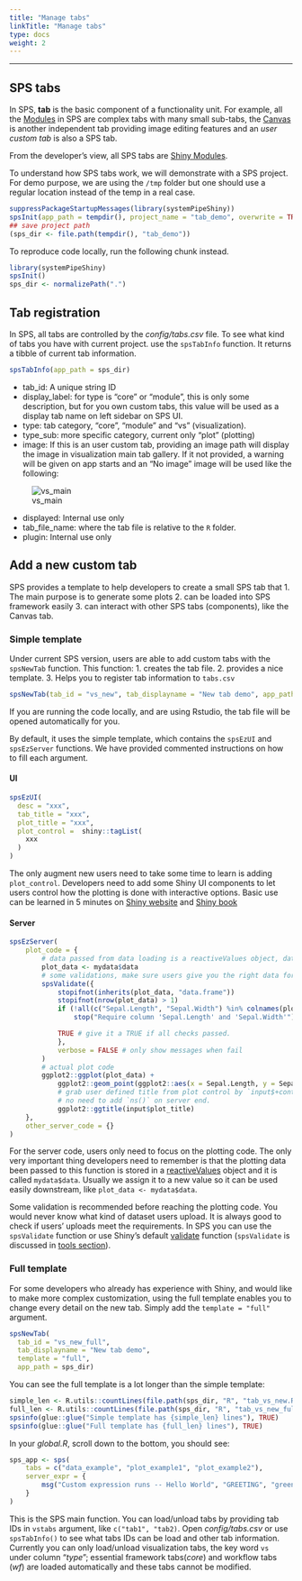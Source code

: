 ```yaml
---
title: "Manage tabs"
linkTitle: "Manage tabs"
type: docs
weight: 2
---
```

*****

## SPS tabs

In SPS, **tab** is the basic component of a functionality unit. For example, all the [Modules](/sps/modules/)
in SPS are complex tabs with many small sub-tabs, the [Canvas](/sps/canvas/) is another independent tab providing 
image editing features and an *user custom tab* is also a SPS tab.

From the developer's view, all SPS tabs are [Shiny Modules](https://shiny.rstudio.com/articles/modules.html). 

To understand how SPS tabs work, we will demonstrate with a SPS project. For demo purpose, we are using the 
`/tmp` folder but one should use a regular location instead of the temp in a  real 
case. 

```r
suppressPackageStartupMessages(library(systemPipeShiny))
spsInit(app_path = tempdir(), project_name = "tab_demo", overwrite = TRUE, change_wd = FALSE)
## save project path 
(sps_dir <- file.path(tempdir(), "tab_demo"))
```

To reproduce code locally, run the following chunk instead. 

```r
library(systemPipeShiny)
spsInit()
sps_dir <- normalizePath(".")
```

## Tab registration
In SPS, all tabs are controlled by the *config/tabs.csv* file. To see what kind of 
tabs you have with current project. use the `spsTabInfo` function. It returns a tibble
of current tab information. 

```r
spsTabInfo(app_path = sps_dir)
```

- tab_id: A unique string ID
- display_label: for type is "core" or "module", this is only some description, but for you own custom tabs, 
this value will be used as a display tab name on left sidebar on SPS UI. 
- type: tab category, "core", "module" and "vs" (visualization).
- type_sub: more specific category, current only "plot" (plotting)
- image: If this is an user custom tab, providing an image path will display the image in 
visualization main tab gallery. If it not provided, a warning will be given on app 
starts and an "No image" image will be used like the following:

![vs_main](../vs_main.png)

- displayed: Internal use only
- tab_file_name: where the tab file is relative to the `R` folder. 
- plugin: Internal use only


##  Add a new custom tab 

SPS provides a template to help developers to create a small SPS tab  that 
1. The main purpose is to generate some plots
2. can be loaded into SPS framework easily
3. can interact with other SPS tabs (components), like the Canvas tab. 


### Simple template
Under current SPS version, users are able to add custom tabs with the `spsNewTab` function. 
This function:
1. creates the tab file.
2. provides a nice template. 
3. Helps you to register tab information to `tabs.csv`

```r
spsNewTab(tab_id = "vs_new", tab_displayname = "New tab demo", app_path = sps_dir)
```

If you are running the code locally, and are using Rstudio, the tab file will be opened 
automatically for you. 

By default, it uses the simple template, which contains the `spsEzUI` and  `spsEzServer` functions. 
We have provided commented instructions on how to fill each argument. 

#### UI
```r
spsEzUI(
  desc = "xxx",
  tab_title = "xxx",
  plot_title = "xxx",
  plot_control =  shiny::tagList(
    xxx
  )
)
```


The only augment new users need to take some time to learn is adding `plot_control`.
Developers need to add some Shiny UI components to let users control how the plotting is 
done with interactive options. Basic use can be learned in 5 minutes on
[Shiny website](https://shiny.rstudio.com/articles/basics.html) and [Shiny book](https://mastering-shiny.org/basic-ui.html)

#### Server
```r
spsEzServer(
    plot_code = {
        # data passed from data loading is a reactiveValues object, data stored in `mydata$data`
        plot_data <- mydata$data
        # some validations, make sure users give you the right data format
        spsValidate({
            stopifnot(inherits(plot_data, "data.frame"))                        # require a dataframe
            stopifnot(nrow(plot_data) > 1)                                      # has least one row
            if (!all(c("Sepal.Length", "Sepal.Width") %in% colnames(plot_data)))# has two required columns
                stop("Require column 'Sepal.Length' and 'Sepal.Width'")

            TRUE # give it a TRUE if all checks passed.
            },
            verbose = FALSE # only show messages when fail
        )
        # actual plot code
        ggplot2::ggplot(plot_data) +
            ggplot2::geom_point(ggplot2::aes(x = Sepal.Length, y = Sepal.Width)) +
            # grab user defined title from plot control by `input$+control_ID`,
            # no need to add `ns()` on server end.
            ggplot2::ggtitle(input$plot_title)
    },
    other_server_code = {}
)
```

For the server code, users only need to focus on the plotting code. The only very important thing 
developers need to remember is that the plotting data been passed to this function 
is stored in a [reactiveValues](https://shiny.rstudio.com/reference/shiny/0.11/reactiveValues.html)
object and it is called `mydata$data`. Usually we assign it to a new value so it can 
be used easily downstream, like `plot_data <- mydata$data`.

Some validation is recommended before reaching the plotting code. You would never know what 
kind of dataset users upload. It is always good to check if users' uploads meet the 
requirements. In SPS you can use the `spsValidate` function or use Shiny's default [validate](https://shiny.rstudio.com/reference/shiny/0.14/validate.html)
function (`spsValidate` is discussed in [tools section](/sps/dev/server/)). 

### Full template
For some developers who already has experience with Shiny, and would like to make more 
complex customization, using the full template enables you to change every detail on
the new tab. Simply add the `template = "full"` argument.

```r
spsNewTab(
  tab_id = "vs_new_full", 
  tab_displayname = "New tab demo",
  template = "full",
  app_path = sps_dir)
```
You can see the full template is a lot longer than the simple template:
```r
simple_len <- R.utils::countLines(file.path(sps_dir, "R", "tab_vs_new.R"))
full_len <- R.utils::countLines(file.path(sps_dir, "R", "tab_vs_new_full.R"))
spsinfo(glue::glue("Simple template has {simple_len} lines"), TRUE)
spsinfo(glue::glue("Full template has {full_len} lines"), TRUE)
```



In your *global.R*, scroll down to the bottom, you should see:

```r
sps_app <- sps(
    tabs = c("data_example", "plot_example1", "plot_example2"),
    server_expr = {
        msg("Custom expression runs -- Hello World", "GREETING", "green")
    }
)

```

This is the SPS main function. You can load/unload tabs by providing tab IDs in `vstabs` argument, like
`c("tab1", "tab2)`. Open *config/tabs.csv* or use `spsTabInfo()` to see what tabs IDs can be load and other
tab information. Currently you can only load/unload visualization tabs, the key word `vs` under column "*type*";
essential framework tabs(*core*) and workflow tabs (*wf*) are loaded automatically and these tabs cannot be modified.
